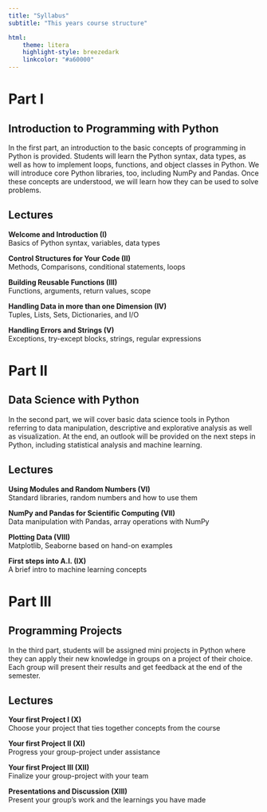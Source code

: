 ```yaml
---
title: "Syllabus"
subtitle: "This years course structure"

html:
    theme: litera
    highlight-style: breezedark
    linkcolor: "#a60000"
---
```

# Part I 
## Introduction to Programming with Python

In the first part, an introduction to the basic concepts of programming in Python is provided. Students will learn the Python syntax, data types, as well as how to implement loops, functions, and object classes in Python. We will introduce core Python libraries, too, including NumPy and Pandas. Once these concepts are understood, we will learn how they can be used to solve problems.

## Lectures

**Welcome and Introduction (I)**\
Basics of Python syntax, variables, data types

**Control Structures for Your Code (II)**\
Methods, Comparisons, conditional statements, loops

**Building Reusable Functions (III)**\
Functions, arguments, return values, scope

**Handling Data in more than one Dimension (IV)**\
Tuples, Lists, Sets, Dictionaries, and I/O

**Handling Errors and Strings (V)**\
Exceptions, try-except blocks, strings, regular expressions

# Part II 
## Data Science with Python

In the second part, we will cover basic data science tools in Python referring to data manipulation, descriptive and explorative analysis as well as visualization. At the end, an outlook will be provided on the next steps in Python, including statistical analysis and machine learning.

## Lectures

**Using Modules and Random Numbers (VI)**\
Standard libraries, random numbers and how to use them

**NumPy and Pandas for Scientific Computing (VII)**\
Data manipulation with Pandas, array operations with NumPy

**Plotting Data (VIII)**\
Matplotlib, Seaborne based on hand-on examples

**First steps into A.I. (IX)**\
A brief intro to machine learning concepts

# Part III 
## Programming Projects

In the third part, students will be assigned mini projects in Python where they can apply their new knowledge in groups on a project of their choice. Each group will present their results and get feedback at the end of the semester.

## Lectures

**Your first Project I (X)**\
Choose your project that ties together concepts from the course

**Your first Project II (XI)**\
Progress your group-project under assistance

**Your first Project III (XII)**\
Finalize your group-project with your team

**Presentations and Discussion (XIII)**\
Present your group’s work and the learnings you have made